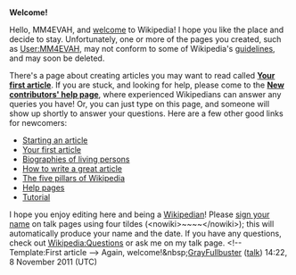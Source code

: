 <article id="33677250" title=User talk:MM4EVAH>
	<talkpage id="33677250" title="User talk:MM4EVAH">


'''Welcome!'''

Hello, MM4EVAH, and [[Wikipedia:Welcome, newcomers|welcome]] to Wikipedia!  I hope you like the place and decide to stay. Unfortunately, one or more of the pages you created, such as [[User:MM4EVAH]], may not conform to some of Wikipedia's [[Wikipedia:List of policies|guidelines]], and may soon be deleted. 

There's a page about creating articles you may want to read called '''[[Wikipedia:Your first article|Your first article]]'''. If you are stuck, and looking for help, please come to the '''[[Wikipedia:New contributors' help page|New contributors' help page]]''', where experienced Wikipedians can answer any queries you have! Or, you can just type '''{{t|helpme}}''' on this page, and someone will show up shortly to answer your questions. Here are a few other good links for newcomers:
* [[Wikipedia:Starting an article|Starting an article]]
* [[Wikipedia:Your first article|Your first article]]
* [[Wikipedia:Biographies of living persons|Biographies of living persons]]
* [[Wikipedia:How to write a great article|How to write a great article]]
* [[Wikipedia:Five pillars|The five pillars of Wikipedia]]
* [[Help:Contents|Help pages]]
* [[Wikipedia:Tutorial|Tutorial]]
I hope you enjoy editing here and being a [[Wikipedia:Wikipedians|Wikipedian]]! Please [[Wikipedia:Signatures|sign your name]] on talk pages using four tildes (&lt;nowiki&gt;~~~~&lt;/nowiki&gt;); this will automatically produce your name and the date. If you have any questions, check out [[Wikipedia:Questions]] or ask me on my talk page. &lt;!-- Template:First article --&gt; Again, welcome!&amp;nbsp;[[User:GrayFullbuster|GrayFullbuster]] ([[User talk:GrayFullbuster|talk]]) 14:22, 8 November 2011 (UTC)
	</talkpage>
</article>